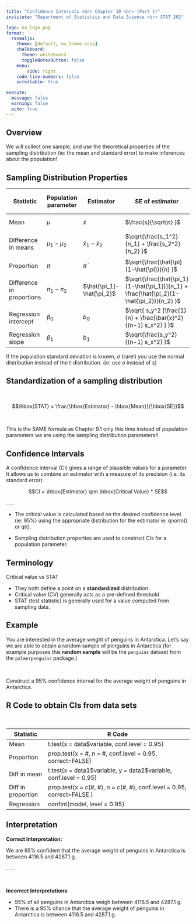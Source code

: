 ```yaml
---
title: "Confidence Intervals <br> Chapter 10 <br> (Part 1)"
institute: "Department of Statistics and Data Science <br> STAT 202"

logo: nu_logo.png
format: 
  revealjs:
    theme: [default, nu_theme.scss]
    chalkboard:
      theme: whiteboard
      toggleNotesButton: false
    menu:
        side: right
    code-line-numbers: false
    scrollable: true

execute:
  message: false
  warning: false
  echo: true
---
```


## Overview

We will collect one sample, and use the theoretical properties of the sampling distribution (ie: the mean and standard error) to make inferences about the population!

## Sampling Distribution Properties {.smaller}

| Statistic                 | Population parameter | Estimator                 | SE of estimator                                                                           | Critical Value Distribution  |
|---------------------------|----------------------|---------------------------|-------------------------------------------------------------------------------------------|------------------------------|
| Mean                      | $\mu$                | $\bar{x}$                 | $\frac{s}{\sqrt{n} }$                                                                     | $t(df=n-1)$                  |
| Difference in means       | $\mu_1-\mu_2$        | $\bar{x}_1-\bar{x}_2$     | $\sqrt{\frac{s_1^2}{n_1} + \frac{s_2^2}{n_2} }$                                           | $t(df = min(n_1-1, n_2-1) )$ |
| Proportion                | $\pi$                | $\hat{\pi}$               | $\sqrt{\frac{\hat{\pi}(1-\hat{\pi})}{n} }$                                                | $N(0,1)$                     |
| Difference in proportions | $\pi_1-\pi_2$        | $\hat{\pi_1}-\hat{\pi_2}$ | $\sqrt{\frac{\hat{\pi_1}(1-\hat{\pi_1})}{n_1} + \frac{\hat{\pi_2}(1-\hat{\pi_2})}{n_2} }$ | $N(0,1)$                     |
| Regression intercept      | $\beta_0$            | $b_0$                     | $\sqrt{ s_y^2 [\frac{1}{n} + \frac{\bar{x}^2}{(n-1) s_x^2} ] }$                           | $t(df=n-2)$                  |
| Regression slope          | $\beta_1$            | $b_1$                     | $\sqrt{\frac{s_y^2}{(n-1) s_x^2} }$                                                       | $t(df=n-2)$                  |

::: footer
If the population standard deviation is known, $\sigma$ (rare!) you use the normal distribution instead of the t-distribution. (ie: use $\sigma$ instead of $s$)
:::

## Standardization of a sampling distribution

 

$$\hbox{STAT} = \frac{\hbox{Estimator} - \hbox{Mean}}{\hbox{SE}}$$

 

This is the SAME formula as Chapter 9.1 only this time instead of population parameters we are using the sampling distribution parameters!!

## Confidence Intervals

A confidence interval (CI) gives a range of plausible values for a parameter. It allows us to combine an estimator with a measure of its precision (i.e. its standard error).

$$CI = \hbox{Estimator} \pm \hbox{Critical  Value} * SE$$

. . .

-   The critical value is calculated based on the desired confidence level (ie: 95%) using the appropriate distribution for the estimator ie: qnorm() or qt().

-   Sampling distribution properties are used to construct CIs for a population parameter.

## Terminology

Critical value vs STAT

-   They both define a point on a **standardized** distribution.
-   Critical value (CV) generally acts as a pre-defined threshold
-   STAT (test statistic) is generally used for a value computed from sampling data.

## Example {.smaller}

You are interested in the average weight of penguins in Antarctica. Let's say we are able to obtain a random sample of penguins in Antarctica (for example purposes this **random sample** will be the `penguins` dataset from the `palmerpenguins` package.)

<br>

Construct a 95% confidence interval for the average weight of penguins in Antarctica.

## R Code to obtain CIs from data sets {.smaller}

<br>

| Statistic          | R Code                                                                 |
|--------------------|------------------------------------------------------------------------|
| Mean               | t.test(x = data\$variable, conf.level = 0.95)                          |
| Proportion         | prop.test(x = #, n = #, conf.level = 0.95, correct=FALSE)              |
| Diff in mean       | t.test(x = data1\$variable, y = data2\$variable, conf.level = 0.95)    |
| Diff in proportion | prop.test(x = c(#, #), n = c(#, #), conf.level = 0.95, correct=FALSE ) |
| Regression         | confint(model, level = 0.95)                                           |

## Interpretation {.smaller}

**Correct Interpretation:**

We are 95% confident that the average weight of penguins in Antarctica is between 4116.5 and 4287.1 g.

. . .

<br>

**Incorrect Interpretations**:

-   95% of all penguins in Antarctica weigh between 4116.5 and 4287.1 g.
-   There is a 95% chance that the average weight of penguins in Antarctica is between 4116.5 and 4287.1 g.

